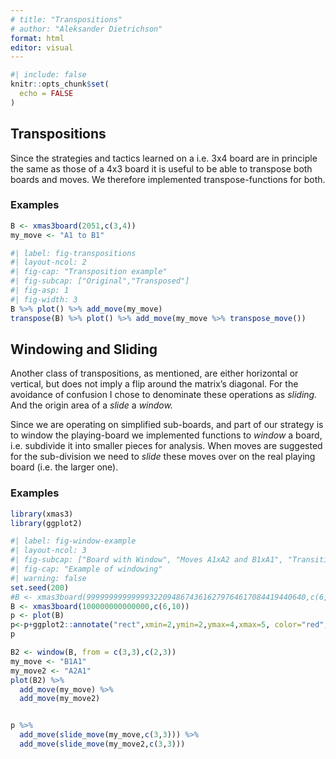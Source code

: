 ```yaml
---
# title: "Transpositions"
# author: "Aleksander Dietrichson"
format: html
editor: visual
---
```


```r
#| include: false
knitr::opts_chunk$set(
  echo = FALSE
)
```

## Transpositions

Since the strategies and tactics learned on a i.e. 3x4 board are in principle the same as those of a 4x3 board it is useful to be able to transpose both boards and moves. We therefore implemented transpose-functions for both.

### Examples

```r
B <- xmas3board(2051,c(3,4))
my_move <- "A1 to B1"

```

```r
#| label: fig-transpositions
#| layout-ncol: 2
#| fig-cap: "Transposition example"
#| fig-subcap: ["Original","Transposed"]
#| fig-asp: 1
#| fig-width: 3
B %>% plot() %>% add_move(my_move)
transpose(B) %>% plot() %>% add_move(my_move %>% transpose_move())

```

## Windowing and Sliding

Another class of transpositions, as mentioned, are either horizontal or vertical, but does not imply a flip around the matrix's diagonal. For the avoidance of confusion I chose to denominate these operations as *sliding.* And the origin area of a *slide* a *window.*

Since we are operating on simplified sub-boards, and part of our strategy is to window the playing-board we implemented functions to *window* a board, i.e. subdivide it into smaller pieces for analysis. When moves are suggested for the sub-division we need to *slide* these moves over on the real playing board (i.e. the larger one).

### Examples

```r
library(xmas3)
library(ggplot2)
```

```r
#| label: fig-window-example
#| layout-ncol: 3
#| fig-subcap: ["Board with Window", "Moves A1xA2 and B1xA1", "Transitioned Moves"]
#| fig-cap: "Example of windowing"
#| warning: false
set.seed(200)
#B <- xmas3board(9999999999999932209486743616279764617084419440640,c(6,10))
B <- xmas3board(100000000000000,c(6,10))
p <- plot(B)
p<-p+ggplot2::annotate("rect",xmin=2,ymin=2,ymax=4,xmax=5, color="red", alpha=.2)
p

B2 <- window(B, from = c(3,3),c(2,3))
my_move <- "B1A1"
my_move2 <- "A2A1"
plot(B2) %>%
  add_move(my_move) %>% 
  add_move(my_move2)


p %>% 
  add_move(slide_move(my_move,c(3,3))) %>% 
  add_move(slide_move(my_move2,c(3,3)))
```
